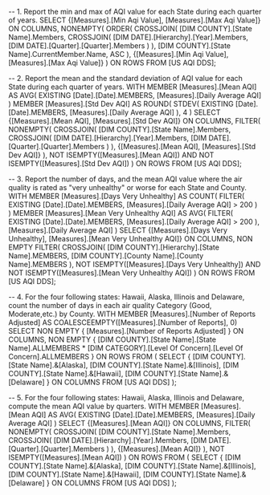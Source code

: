 -- 1. Report the min and max of AQI value for each State during each quarter of years.
SELECT 
    {[Measures].[Min Aqi Value], [Measures].[Max Aqi Value]} ON COLUMNS,
    NONEMPTY(
        ORDER(
            CROSSJOIN(
                [DIM COUNTY].[State Name].Members,
                CROSSJOIN(
                    [DIM DATE].[Hierarchy].[Year].Members,
                    [DIM DATE].[Quarter].[Quarter].Members
                )
            ),
            [DIM COUNTY].[State Name].CurrentMember.Name,
			ASC
        ),
        {[Measures].[Min Aqi Value], [Measures].[Max Aqi Value]}
    ) ON ROWS
FROM 
    [US AQI DDS];


-- 2. Report the mean and the standard deviation of AQI value for each State during each quarter of years.
WITH 
  MEMBER [Measures].[Mean AQI] AS 
	AVG(
      EXISTING [Date].[Date].MEMBERS, 
      [Measures].[Daily Average AQI]
    )
  MEMBER [Measures].[Std Dev AQI] AS 
	ROUND(
      STDEV(
          EXISTING [Date].[Date].MEMBERS, 
          [Measures].[Daily Average AQI]
      ), 4
    )
SELECT 
    {[Measures].[Mean AQI], [Measures].[Std Dev AQI]} ON COLUMNS,
    FILTER(
        NONEMPTY(
            CROSSJOIN(
                [DIM COUNTY].[State Name].Members,
                CROSSJOIN(
                    [DIM DATE].[Hierarchy].[Year].Members,
                    [DIM DATE].[Quarter].[Quarter].Members
                )
            ),
            {[Measures].[Mean AQI], [Measures].[Std Dev AQI]}
        ),
        NOT ISEMPTY([Measures].[Mean AQI]) 
        AND NOT ISEMPTY([Measures].[Std Dev AQI])
    ) ON ROWS
FROM 
    [US AQI DDS];


-- 3. Report the number of days, and the mean AQI value where the air quality is rated as "very unhealthy" or worse for each State and County.
WITH 
    MEMBER [Measures].[Days Very Unhealthy] AS
        COUNT(
            FILTER(
                EXISTING [Date].[Date].MEMBERS,
                [Measures].[Daily Average AQI] > 200
            )
        )
    MEMBER [Measures].[Mean Very Unhealthy AQI] AS
        AVG(
            FILTER(
                EXISTING [Date].[Date].MEMBERS,
                [Measures].[Daily Average AQI] > 200
            ),
            [Measures].[Daily Average AQI]
        )
SELECT 
    {[Measures].[Days Very Unhealthy], [Measures].[Mean Very Unhealthy AQI]} ON COLUMNS,
    NON EMPTY
    FILTER(
        CROSSJOIN(
            [DIM COUNTY].[Hierarchy].[State Name].MEMBERS,
            [DIM COUNTY].[County Name].[County Name].MEMBERS
        ),
        NOT ISEMPTY([Measures].[Days Very Unhealthy]) 
        AND NOT ISEMPTY([Measures].[Mean Very Unhealthy AQI])
    ) ON ROWS
FROM 
    [US AQI DDS];


-- 4. For the four following states: Hawaii, Alaska, Illinois and Delaware, count the number of days in each air quality Category (Good, Moderate,etc.) by County.
WITH 
    MEMBER [Measures].[Number of Reports Adjusted] AS
        COALESCEEMPTY([Measures].[Number of Reports], 0)
SELECT 
    NON EMPTY 
        { [Measures].[Number of Reports Adjusted] } ON COLUMNS, 
    NON EMPTY 
        { 
            [DIM COUNTY].[State Name].[State Name].ALLMEMBERS * 
            [DIM CATEGORY].[Level Of Concern].[Level Of Concern].ALLMEMBERS 
        } ON ROWS
FROM 
    (
        SELECT 
            { 
                [DIM COUNTY].[State Name].&[Alaska], 
                [DIM COUNTY].[State Name].&[Illinois], 
                [DIM COUNTY].[State Name].&[Hawaii], 
                [DIM COUNTY].[State Name].&[Delaware] 
            } ON COLUMNS 
        FROM [US AQI DDS]
    );


-- 5. For the four following states: Hawaii, Alaska, Illinois and Delaware, compute the mean AQI value by quarters.
WITH 
  MEMBER [Measures].[Mean AQI] AS 
	AVG(
      EXISTING [Date].[Date].MEMBERS, 
      [Measures].[Daily Average AQI]
    )
SELECT 
    {[Measures].[Mean AQI]} ON COLUMNS,
    FILTER(
        NONEMPTY(
            CROSSJOIN(
                [DIM COUNTY].[State Name].Members,
                CROSSJOIN(
                    [DIM DATE].[Hierarchy].[Year].Members,
                    [DIM DATE].[Quarter].[Quarter].Members
                )
            ),
            {[Measures].[Mean AQI]}
        ),
        NOT ISEMPTY([Measures].[Mean AQI]) 
    ) ON ROWS
FROM 
    (
        SELECT 
            { 
                [DIM COUNTY].[State Name].&[Alaska], 
                [DIM COUNTY].[State Name].&[Illinois], 
                [DIM COUNTY].[State Name].&[Hawaii], 
                [DIM COUNTY].[State Name].&[Delaware] 
            } ON COLUMNS 
        FROM [US AQI DDS]
    );
